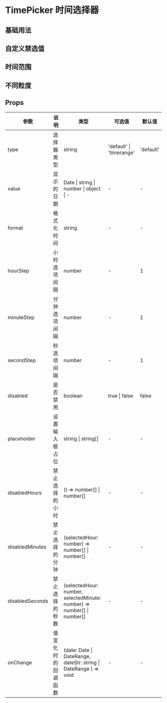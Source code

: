 # TimePicker 时间选择器

## 基础用法


<DemoBase />

## 自定义禁选值


<DemoDisable />

## 时间范围


<DemoRange />


## 不同粒度


<DemoFormat />

## Props

| 参数            | 说明               | 类型                                                                   | 可选值                   | 默认值    |
| --------------- | ------------------ | ---------------------------------------------------------------------- | ------------------------ | --------- |
| type            | 选择器类型         | string                                                                 | 'default' \| 'timerange' | 'default' |
| value           | 显示的日期         | Date \| string \| number \| object \| -                                | -                        | -         |
| format          | 格式化时间         | string                                                                 | -                        | -         |
| hourStep        | 小时选项间隔       | number                                                                 | -                        | 1         |
| minuteStep      | 分钟选项间隔       | number                                                                 | -                        | 1         |
| secondStep      | 秒选项间隔         | number                                                                 | -                        | 1         |
| disabled        | 是否禁用           | boolean                                                                | true \| false            | false     |
| placeholder     | 设置输入框占位     | string \| string[]                                                     | -                        | -         |
| disabledHours   | 禁止选择的小时     | () => number[] \| number[]                                             | -                        | -         |
| disabledMinutes | 禁止选择的分钟     | (selectedHour: number) => number[] \| number[]                         | -                        | -         |
| disabledSeconds | 禁止选择的秒数     | (selectedHour: number, selectedMinute: number) => number[] \| number[] | -                        | -         |
| onChange        | 值变化时的回调函数 | (date: Date \| DateRange, dateStr: string \| DateRange ) => void       | -                        | -         |
